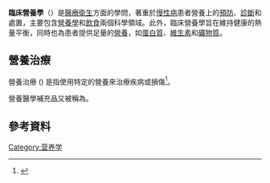 {{medical}}
{{醫學}}
'''臨床營養學'''（{{lang-en|Clinical nutrition}}）是[[醫療衛生|醫療衛生]]方面的學問，著重於[[慢性病|慢性病]]患者營養上的[[預防|預防]]、[[診斷|診斷]]和處置，主要包含[[營養學|營養學]]和[[飲食_(營養學)|飲食]]兩個科學領域。此外，臨床營養學旨在維持健康的熱量平衡，同時也為患者提供足量的[[營養|營養]]，如[[蛋白質|蛋白質]]、[[維生素|維生素]]和[[礦物質|礦物質]]。

== 營養治療 ==
營養治療 ({{lang|en|Medical nutrition therapy}}) 是指使用特定的營養來治療疾病或損傷<ref name="ER">{{cite news | title =RDNs and Medical Nutrition Therapy Services | publisher =eatright.org | date =12 June 2014 | url =http://www.eatright.org/resource/food/resources/learn-more-about-rdns/rdns-and-medical-nutrition-therapy-services | access-date =3 May 2016 | archive-date =2018-02-09 | archive-url =https://web.archive.org/web/20180209193518/http://www.eatright.org/resource/food/resources/learn-more-about-rdns/rdns-and-medical-nutrition-therapy-services | dead-url =no }}</ref>。

營養醫學補充品又被稱為{{le|機能性食品|Functional Foods}}。

==參考資料==
{{reflist}}

{{食品科學}}
{{醫學小作品}}

[[Category:营养学|Category:营养学]]